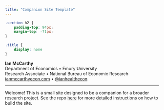 ```yaml
---
title: "Companion Site Template"
---
```


```css
.section h2 {
    padding-top: 94px;
    margin-top: -71px;
}

.title {
    display: none
}
```


**Ian McCarthy**  
Department of Economics • Emory University<br>
Research Associate • National Bureau of Economic Research<br>
[ianmccarthyecon.com](https://www.ianmccarthyecon.com) • [\@ianhealthecon](https://twitter.com/ianhealthecon)


---

Welcome! This is a small site designed to be a companion for a broader research project. See the repo [here](https://github.com/imccart/research-template) for more detailed instructions on how to build the site.
